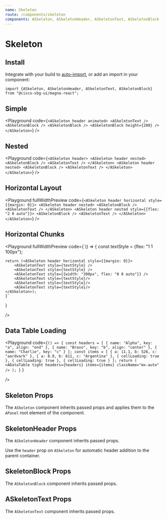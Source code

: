 ```yaml
---
name: Skeleton
route: /components/skeleton
components: ASkeleton, ASkeletonHeader, ASkeletonText, ASkeletonBlock
---
```


# Skeleton

## Install

Integrate with your build to [auto-import](/#integrating), or add an import in your component:

```
import {ASkeleton, ASkeletonHeader, ASkeletonText, ASkeletonBlock} from "@cisco-sbg-ui/magna-react";
```

## Simple

<Playground
  code={`<ASkeleton header animated>
      <ASkeletonText />
      <ASkeletonBlock />
      <ASkeletonBlock />
      <ASkeletonBlock height={200} />
    </ASkeleton>`}
/>

## Nested

<Playground
  code={`<ASkeleton header>
      <ASkeleton header nested>
        <ASkeletonBlock />
        <ASkeletonText />
      </ASkeleton>
      <ASkeleton header nested>
        <ASkeletonBlock />
        <ASkeletonText />
      </ASkeleton>
    </ASkeleton>`}
/>

## Horizontal Layout

<Playground
  fullWidthPreview
  code={`<ASkeleton header horizontal style={{margin: 0}}>
      <ASkeleton header nested>
        <ASkeletonBlock />
        <ASkeletonText />
      </ASkeleton>
      <ASkeleton header nested style={{flex: "2 0 auto"}}>
        <ASkeletonBlock />
        <ASkeletonText />
      </ASkeleton>
    </ASkeleton>`}
/>

## Horizontal Chunks

<Playground
  fullWidthPreview
  code={`() => {
    const textStyle = {flex: "1 1 100px"};

    return (<ASkeleton header horizontal style={{margin: 0}}>
        <ASkeletonText style={textStyle} />
        <ASkeletonText style={textStyle} />
        <ASkeletonText style={{width: "300px", flex: "0 0 auto"}} />
        <ASkeletonText style={textStyle}/>
        <ASkeletonText style={textStyle}/>
        <ASkeletonText style={textStyle}/>
    </ASkeleton>);
    }`

}

/>

## Data Table Loading

<Playground
  code={`() => {
const headers = [
    {
      name: "Alpha",
      key: "a",
      align: "end"
    },
    {
      name: "Bravo",
      key: "b",
      align: "center"
    },
    {
      name: "Charlie",
      key: "c"
    }
  ];
  const items = [
    {
      a: 11.1,
      b: 526,
      c: "aardvark"
    },
    {
      a: 8.9,
      b: 611,
      c: "Argentina"
    },
    {
      cellLoading: true
    }, {
      cellLoading: true
    }, {
      cellLoading: true
    }
  ];
  return (
    <ADataTable
      tight
      headers={headers}
      items={items}
      className="mx-auto"
    />
  );
}`
}

/>

## Skeleton Props

The `ASkeleton` component inherits passed props and applies them to the `APanel` root element of the component.

<Props of="ASkeleton" />

## SkeletonHeader Props

The `ASkeletonHeader` component inherits passed props.

Use the `header` prop on `ASkeleton` for automatic header addition to the parent container.

<Props of="ASkeletonHeader" />

## SkeletonBlock Props

The `ASkeletonBlock` component inherits passed props.

<Props of="ASkeletonBlock" />

## ASkeletonText Props

The `ASkeletonText` component inherits passed props.

<Props of="ASkeletonText" />
